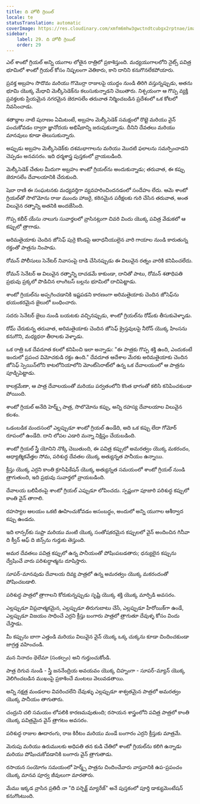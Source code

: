 ```yaml
---
title: ది హోలీ గ్రెయిల్
locale: te
statusTranslation: automatic
coverImage: https://res.cloudinary.com/xmfm6mhw3gwctndtcubgx2rptnae/image/upload/v1741354419/small_cover_la_gran_rebelion_28716e29d2.webp
sidebar:
    label: 29. ది హోలీ గ్రెయిల్
    order: 29
---
```

ఎల్ శాంటో గ్రియల్ అన్ని యుగాల లోతైన రాత్రిలో ప్రకాశిస్తుంది. మధ్యయుగాలలోని నైట్స్ పవిత్ర భూమిలో శాంటో గ్రియల్ కోసం నిష్ఫలంగా వెతికారు, కాని దానిని కనుగొనలేకపోయారు.

ప్రవక్త అబ్రహం సొదొమ మరియు గొమొర్రా రాజులపై యుద్ధం నుండి తిరిగి వస్తున్నప్పుడు, అతను భూమి యొక్క మేధావి మెల్కీసెడెక్‌ను కలుసుకున్నాడని చెబుతారు. నిశ్చయంగా ఆ గొప్ప వ్యక్తి ప్రవక్తలకు ప్రియమైన నగరమైన జెరూసలేం తరువాత నిర్మించబడిన ప్రదేశంలో ఒక కోటలో నివసించాడు.

శతాబ్దాల నాటి పురాణం ఏమిటంటే, అబ్రహం మెల్కీసెడెక్ సమక్షంలో రొట్టె మరియు వైన్ పంచుకోవడం ద్వారా జ్ఞానోదయ అభిషేకాన్ని జరుపుకున్నాడు. దీనిని దేవతలు మరియు మానవులు కూడా తెలుసుకున్నారు.

అప్పుడు అబ్రహం మెల్కీసెడెక్‌కు దశమభాగాలను మరియు మొదటి ఫలాలను సమర్పించాడని చెప్పడం అనవసరం. ఇది ధర్మశాస్త్ర పుస్తకంలో వ్రాయబడింది.

మెల్కీసెడెక్ చేతుల మీదుగా అబ్రహం శాంటో గ్రియల్‌ను అందుకున్నాడు; తరువాత, ఈ కప్పు జెరూసలేం దేవాలయానికి చేరుకుంది.

షెబా రాణి ఈ సంఘటనకు మధ్యవర్తిగా వ్యవహరించిందనడంలో సందేహం లేదు. ఆమె శాంటో గ్రియల్‌తో సొలొమోను రాజు ముందు హాజరై, కఠినమైన పరీక్షలకు గురి చేసిన తరువాత, అంత విలువైన రత్నాన్ని అతనికి అందజేసింది.

గొప్ప కబీర్ యేసు నాలుగు సువార్తలలో వ్రాసినట్లుగా చివరి విందు యొక్క పవిత్ర వేడుకలో ఆ కప్పులో త్రాగాడు.

అరిమతైయాకు చెందిన జోసెఫ్ పుర్రె కొండపై ఆరాధనీయులైన వారి గాయాల నుండి కారుతున్న రక్తంతో పాత్రను నింపాడు.

రోమన్ పోలీసులు సెనేటర్ నివాసంపై దాడి చేసినప్పుడు ఈ విలువైన రత్నం వారికి కనిపించలేదు.

రోమన్ సెనేటర్ ఆ విలువైన రత్నాన్ని దాచడమే కాకుండా, దానితో పాటు, రోమన్ శతాధిపతి ప్రభువు ప్రక్కలో పొడిచిన లాంగిబస్ బల్లను భూమిలో దాచిపెట్టాడు.

శాంటో గ్రియల్‌ను అప్పగించడానికి ఇష్టపడని కారణంగా అరిమతైయాకు చెందిన జోసెఫ్‌ను భయంకరమైన జైలులో బంధించారు.

సదరు సెనేటర్ జైలు నుండి బయటకు వచ్చినప్పుడు, శాంటో గ్రియల్‌ను రోమ్‌కు తీసుకువెళ్ళాడు.

రోమ్ చేరుకున్న తరువాత, అరిమతైయాకు చెందిన జోసెఫ్ క్రైస్తవులపై నీరోన్ యొక్క హింసను కనుగొని, మధ్యధరా తీరాలకు వెళ్ళాడు.

ఒక రాత్రి ఒక దేవదూత కలలో కనిపించి ఇలా అన్నాడు: "ఈ పాత్రకు గొప్ప శక్తి ఉంది, ఎందుకంటే ఇందులో ప్రపంచ విమోచకుడి రక్తం ఉంది." దేవదూత ఆదేశాల మేరకు అరిమతైయాకు చెందిన జోసెఫ్ స్పెయిన్‌లోని కాటలోనియాలోని మోంట్‌సెరాట్‌లో ఉన్న ఒక దేవాలయంలో ఆ పాత్రను పూడ్చిపెట్టాడు.

కాలక్రమేణా, ఆ పాత్ర దేవాలయంతో మరియు పర్వతంలోని కొంత భాగంతో కలిసి కనిపించకుండా పోయింది.

శాంటో గ్రియల్ అనేది హెర్మ్స్ పాత్ర, సొలొమోను కప్పు, అన్ని రహస్య దేవాలయాల విలువైన కలశం.

ఒడంబడిక మందసంలో ఎల్లప్పుడూ శాంటో గ్రియల్ ఉండేది, అది ఒక కప్పు లేదా గోమోర్ రూపంలో ఉండేది. దాని లోపల ఎడారి మన్నా నిక్షిప్తం చేయబడింది.

శాంటో గ్రియల్ స్త్రీ యోనిని నొక్కి చెబుతుంది, ఈ పవిత్ర కప్పులో అమరత్వం యొక్క మకరందం, ఆధ్యాత్మికవేత్తల సోమ, పరిశుద్ధ దేవతల యొక్క అత్యున్నత పానీయం ఉన్నాయి.

క్రీస్తు యొక్క ఎర్రని కాంతి క్రూసిఫికేషన్ యొక్క అత్యున్నత సమయంలో శాంటో గ్రియల్ నుండి త్రాగుతుంది, ఇది ప్రభువు సువార్తలో వ్రాయబడింది.

దేవాలయ బలిపీఠంపై శాంటో గ్రియల్ ఎప్పుడూ లోపించదు. స్పష్టంగా పూజారి పరిశుద్ధ కప్పులో కాంతి వైన్ తాగాలి.

రహస్యాల ఆలయం ఒకటి ఊహించుకోవడం అసంబద్ధం, అందులో అన్ని యుగాల ఆశీర్వాద కప్పు ఉండదు.

ఇది లాన్సర్‌కు సుఫ్రా మరియు మంటి యొక్క సంతోషకరమైన కప్పులలో వైన్ అందించిన గినీవా ది క్వీన్ ఆఫ్ ది జిన్స్‌ను గుర్తుకు తెస్తుంది.

అమర దేవతలు పవిత్ర కప్పులో ఉన్న పానీయంతో పోషింపబడతారు; ధన్యులైన కప్పును ద్వేషించే వారు పరిశుద్ధాత్మను దూషిస్తారు.

సూపర్-మానవుడు దేవాలయ దివ్య పాత్రలో ఉన్న అమరత్వం యొక్క మకరందంతో పోషించబడాలి.

పరిశుద్ధ పాత్రలో త్రాగాలని కోరుకున్నప్పుడు సృష్టి యొక్క శక్తి యొక్క మార్పిడి అవసరం.

ఎల్లప్పుడూ విప్లవాత్మకమైన, ఎల్లప్పుడూ తిరుగుబాటు చేసే, ఎల్లప్పుడూ హీరోయిక్‌గా ఉండే, ఎల్లప్పుడూ విజయం సాధించే ఎర్రని క్రీస్తు బంగారు పాత్రలో త్రాగుతూ దేవుళ్ళ కోసం విందు చేస్తాడు.

మీ కప్పును బాగా ఎత్తండి మరియు విలువైన వైన్ యొక్క ఒక్క చుక్కను కూడా చిందించకుండా జాగ్రత్త వహించండి.

మన నినాదం థెలేమా (సంకల్పం) అని గుర్తుంచుకోండి.

పాత్ర దిగువ నుండి - స్త్రీ జననేంద్రియ అవయవం యొక్క చిహ్నంగా - సూపర్-మ్యాన్ యొక్క వెలిగించబడిన ముఖంపై ప్రకాశించే మంటలు వెలువడతాయి.

అన్ని నక్షత్ర మండలాల వివరించలేని దేవుళ్ళు ఎల్లప్పుడూ శాశ్వతమైన పాత్రలో అమరత్వం యొక్క పానీయం తాగుతారు.

చంద్రుని చలి సమయం లోపలికి కారణమవుతుంది; రసాయన శాస్త్రంలోని పవిత్ర పాత్రలో కాంతి యొక్క పవిత్రమైన వైన్ త్రాగటం అవసరం.

పరిశుద్ధ రాజుల ఊదారంగు, రాజ కిరీటం మరియు మండే బంగారం ఎర్రని క్రీస్తుకు మాత్రమే.

మెరుపు మరియు ఉరుములకు అధిపతి తన కుడి చేతిలో శాంటో గ్రియల్‌ను కలిగి ఉన్నాడు మరియు పోషించుకోవడానికి బంగారు వైన్ త్రాగుతాడు.

రసాయన సంయోగం సమయంలో హెర్మ్స్ పాత్రను చిందించేవారు వాస్తవానికి ఉప-ప్రపంచం యొక్క మానవ పూర్వ జీవులుగా మారతారు.

మేము ఇక్కడ వ్రాసిన ప్రతిదీ నా "ది పర్ఫెక్ట్ మ్యారేజ్" అనే పుస్తకంలో పూర్తి డాక్యుమెంటేషన్ కనుగొంటుంది.

